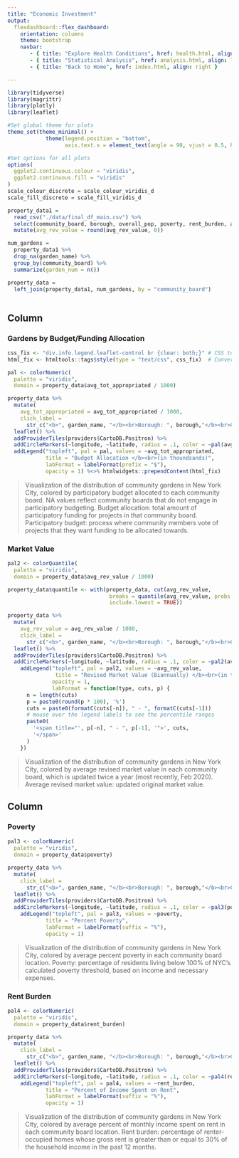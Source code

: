 ```yaml
---
title: "Economic Investment"
output: 
  flexdashboard::flex_dashboard:
    orientation: columns
    theme: bootstrap
    navbar:
       - { title: "Explore Health Conditions", href: health.html, align: left }
       - { title: "Statistical Analysis", href: analysis.html, align: left }
       - { title: "Back to Home", href: index.html, align: right }

---
```

```r
library(tidyverse)
library(magrittr)
library(plotly)
library(leaflet)

#Set global theme for plots
theme_set(theme_minimal() + 
            theme(legend.position = "bottom", 
                  axis.text.x = element_text(angle = 90, vjust = 0.5, hjust = 1)))

#Set options for all plots
options(
  ggplot2.continuous.colour = "viridis",
  ggplot2.continuous.fill = "viridis"
)
scale_colour_discrete = scale_colour_viridis_d
scale_fill_discrete = scale_fill_viridis_d
```
  
  
```r
property_data1 =
  read_csv("./data/final_df_main.csv") %>%
  select(community_board, borough, overall_pop, poverty, rent_burden, avg_org_value, avg_rev_value, avg_tot_appropriated, latitude, longitude, garden_name) %>% 
  mutate(avg_rev_value = round(avg_rev_value, 0))

num_gardens = 
  property_data1 %>% 
  drop_na(garden_name) %>% 
  group_by(community_board) %>% 
  summarize(garden_num = n())

property_data =
  left_join(property_data1, num_gardens, by = "community_board")
  
```

Column {.tabset .tabset-fade data-width=500}
-----------------------------------------------------------------------
    
### Gardens by Budget/Funding Allocation

<style type="text/css">

.chart-title {  /* Gardens by Budget/Funding Allocation  */
   font-size: 20px;

</style>

    
```r

css_fix <- "div.info.legend.leaflet-control br {clear: both;}" # CSS to correct spacing
html_fix <- htmltools::tags$style(type = "text/css", css_fix)  # Convert CSS to HTML

pal <- colorNumeric(
  palette = "viridis",
  domain = property_data$avg_tot_appropriated / 1000)

property_data %>%
  mutate(
    avg_tot_appropriated = avg_tot_appropriated / 1000,
    click_label =
      str_c("<b>", garden_name, "</b><br>Borough: ", borough,"</b><br>Community Board: ", community_board, "</b><br>Budget (in thousands): $", avg_tot_appropriated)) %>% 
  leaflet() %>%
  addProviderTiles(providers$CartoDB.Positron) %>% 
  addCircleMarkers(~longitude, ~latitude, radius = .1, color = ~pal(avg_tot_appropriated), popup = ~click_label) %>% 
  addLegend("topleft", pal = pal, values = ~avg_tot_appropriated,
            title = "Budget Allocation </b><br>(in thoundsands)",
            labFormat = labelFormat(prefix = "$"),
            opacity = 1) %<>% htmlwidgets::prependContent(html_fix)
```

> Visualization of the distribution of community gardens in New York City, colored by participatory budget allocated to each community board. NA values reflect community boards that do not engage in participatory budgeting. 
> Budget allocation: total amount of participatory funding for projects in that community board. Participatory budget: process where community members vote of projects that they want funding to be allocated towards. 

   
### Market Value
<style type="text/css">

.chart-title {  /* Market Value  */
   font-size: 20px;

</style>


```r

pal2 <- colorQuantile(
  palette = "viridis",
  domain = property_data$avg_rev_value / 1000)

property_data$quantile <- with(property_data, cut(avg_rev_value, 
                                breaks = quantile(avg_rev_value, probs = seq(0, 1, by = 0.25), na.rm = TRUE), 
                                include.lowest = TRUE))

property_data %>%
  mutate(
    avg_rev_value = avg_rev_value / 1000,
    click_label =
      str_c("<b>", garden_name, "</b><br>Borough: ", borough,"</b><br>Community Board: ", community_board, "</b><br>Market Value (in thousands): $", avg_rev_value)) %>% 
  leaflet() %>%
  addProviderTiles(providers$CartoDB.Positron) %>% 
  addCircleMarkers(~longitude, ~latitude, radius = .1, color = ~pal2(avg_rev_value), popup = ~click_label) %<>%
    addLegend("topleft", pal = pal2, values = ~avg_rev_value, 
               title = "Revised Market Value (Biannually) </b><br>(in thoundsands)",
              opacity = 1,
              labFormat = function(type, cuts, p) {
      n = length(cuts)
      p = paste0(round(p * 100), '%')
      cuts = paste0(formatC(cuts[-n]), " - ", formatC(cuts[-1]))
      # mouse over the legend labels to see the percentile ranges
      paste0(
        '<span title="', p[-n], " - ", p[-1], '">', cuts,
        '</span>'
      )
    })

```   

> Visualization of the distribution of community gardens in New York City, colored by average revised market value in each community board, which is updated twice a year (most recently, Feb 2020).
> Average revised market value: updated original market value.


Column {.tabset .tabset-fade data-width=500}
-----------------------------------------------------------------------

### Poverty
  
<style type="text/css">

.chart-title {  /* Poverty  */
   font-size: 20px;

</style>

```r
pal3 <- colorNumeric(
  palette = "viridis",
  domain = property_data$poverty)

property_data %>%
  mutate(
    click_label =
      str_c("<b>", garden_name, "</b><br>Borough: ", borough,"</b><br>Community Board: ", community_board, "</b><br>Percent Poverty: ", poverty, "%")) %>% 
  leaflet() %>%
  addProviderTiles(providers$CartoDB.Positron) %>% 
  addCircleMarkers(~longitude, ~latitude, radius = .1, color = ~pal3(poverty), popup = ~click_label) %>% 
    addLegend("topleft", pal = pal3, values = ~poverty,
            title = "Percent Poverty",
            labFormat = labelFormat(suffix = "%"),
            opacity = 1)

```

> Visualization of the distribution of community gardens in New York City, colored by average percent poverty in each community board location.
> Poverty: percentage of residents living below 100% of NYC's calculated poverty threshold, based on income and necessary expenses.

### Rent Burden

<style type="text/css">

.chart-title {  /* Rent Burden  */
   font-size: 20px;

</style>

```r
pal4 <- colorNumeric(
  palette = "viridis",
  domain = property_data$rent_burden)

property_data %>%
  mutate(
    click_label =
      str_c("<b>", garden_name, "</b><br>Borough: ", borough,"</b><br>Community Borad: ", community_board, "</b><br>Percent of Income Spent on Rent: ", rent_burden, "%")) %>% 
  leaflet() %>%
  addProviderTiles(providers$CartoDB.Positron) %>% 
  addCircleMarkers(~longitude, ~latitude, radius = .1, color = ~pal4(rent_burden), popup = ~click_label) %>% 
    addLegend("topleft", pal = pal4, values = ~rent_burden,
            title = "Percent of Income Spent on Rent",
            labFormat = labelFormat(suffix = "%"),
            opacity = 1)

```

> Visualization of the distribution of community gardens in New York City, colored by average percent of monthly income spent on rent in each community board location.
> Rent burden: percentage of renter-occupied homes whose gross rent is greater than or equal to 30% of the household income in the past 12 months.

